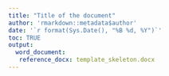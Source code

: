 ---
title: "Title of the document"
author: 'rmarkdown::metadata$author'
date: '`r format(Sys.Date(), "%B %d, %Y")`'
toc: TRUE
output:
  word_document: 
   reference_docx: template_skeleton.docx
---

